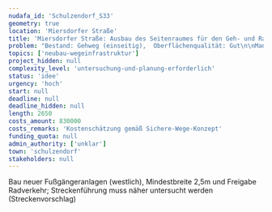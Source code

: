```yaml
---
nudafa_id: 'Schulzendorf_S33'
geometry: true
location: 'Miersdorfer Straße'
title: 'Miersdorfer Straße: Ausbau des Seitenraumes für den Geh- und Radverkehr'
problem: "Bestand: Gehweg (einseitig),  Oberflächenqualität: Gut\n\nMangel: wichtige regionale Radverbindung, beidseitige Bebauuung, aufgrund fehlender Gehwege (einseitig) schwere Querung der Miersdorfer Straße (Personen aus Westen kommend stehen in Kreuzungsbereichen beim queren), Barrierefreiheit nicht gegeben"
topics: ['neubau-wegeinfrastruktur']
project_hidden: null
complexity_level: 'untersuchung-und-planung-erforderlich'
status: 'idee'
urgency: 'hoch'
start: null
deadline: null
deadline_hidden: null
length: 2650
costs_amount: 830000
costs_remarks: 'Kostenschätzung gemäß Sichere-Wege-Konzept'
funding_quota: null
admin_authority: ['unklar']
town: 'schulzendorf'
stakeholders: null
---
```


Bau neuer Fußgängeranlagen (westlich), Mindestbreite 2,5m und Freigabe Radverkehr; Streckenführung muss näher untersucht werden (Streckenvorschlag)

